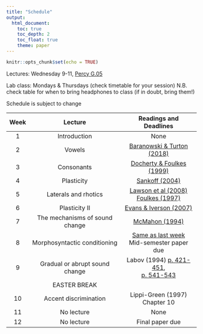 ```yaml
---
title: "Schedule"
output: 
  html_document:
    toc: true
    toc_depth: 2
    toc_float: true
    theme: paper
---
```




```r
knitr::opts_chunk$set(echo = TRUE)
```

Lectures: Wednesday 9-11, [Percy G.05](https://goo.gl/maps/BhkKtTjDFYE2)

Lab class: Mondays & Thursdays (check timetable for your session)
N.B. check table for when to bring headphones to class (if in doubt, bring them!)

Schedule is subject to change

| Week |             Lecture            |   Readings and Deadlines  |
|:----:|:------------------------------:|:-------------------------:|
|   1  |          Introduction          |            None           |
|   2  |             Vowels             |         [Baranowski & Turton (2018)](https://repository.upenn.edu/pwpl/vol24/iss2/2/)                  |
|   3  |           Consonants           | [Docherty & Foulkes (1999)](https://www.internationalphoneticassociation.org/icphs-proceedings/ICPhS1999/papers/p14_1037.pdf) |
|   4  |           Plasticity           |       [Sankoff (2004)](https://www.ling.upenn.edu/~gillian/PAPERS/Macaulay/MacaulayFINAL.t3.pdf) |
|   5  |      Laterals and rhotics      |       [Lawson et al (2008)](https://repository.upenn.edu/cgi/viewcontent.cgi?article=1060&context=pwpl) <br>[Foulkes (1997)](https://repository.upenn.edu/pwpl/vol4/iss1/16/)      |
|   6  |          Plasticity II         | [Evans & Iverson (2007)](https://pdfs.semanticscholar.org/b95c/543bae330e36c8e37904edd16785cba5291d.pdf) |
|   7  | The mechanisms of sound change |       [McMahon (1994)](https://newcastle-my.sharepoint.com/:b:/g/personal/ndmt5_newcastle_ac_uk/EWU6Vvr2JVJMuNjUYf3h5_YB9VrpO3hOj_vTgp0xoLvFuw?e=HYbhXa)      |  
|   8  | Morphosyntactic conditioning |      [Same as last week](https://newcastle-my.sharepoint.com/:b:/g/personal/ndmt5_newcastle_ac_uk/EWU6Vvr2JVJMuNjUYf3h5_YB9VrpO3hOj_vTgp0xoLvFuw?e=HYbhXa)    <br> Mid-semester paper due       |
|   9  | Gradual or abrupt sound change  |          Labov (1994) [p. 421-451](https://newcastle-my.sharepoint.com/:b:/g/personal/ndmt5_newcastle_ac_uk/EdfWnSyiGopDtb52Rt4pZcQBpUgwLEG28uUvGY2JyGS4Ww?e=QRniWW), <br> [p. 541-543](https://newcastle-my.sharepoint.com/:b:/g/personal/ndmt5_newcastle_ac_uk/EVVfJwFYZOhJtFhKovpFqSUBJKhGZ3PO0LfNoAhhwZBK0A?e=w9brUf)          |
|      |          EASTER BREAK          |                           |
|  10  |      Accent discrimination     |     Lippi-Green (1997) Chapter 10    |
|  11  |      No lecture     |     None    |
|  12  |      No lecture     |     Final paper due    |